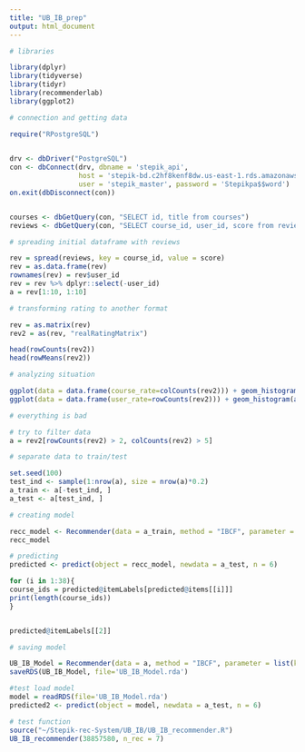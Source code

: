 ```yaml
---
title: "UB_IB_prep"
output: html_document
---
```


```r
# libraries

library(dplyr)
library(tidyverse)
library(tidyr)
library(recommenderlab)
library(ggplot2)
```

```r
# connection and getting data

require("RPostgreSQL")

 
drv <- dbDriver("PostgreSQL")
con <- dbConnect(drv, dbname = 'stepik_api',
                 host = 'stepik-bd.c2hf8kenf8dw.us-east-1.rds.amazonaws.com', port = 5432,
                 user = 'stepik_master', password = 'Stepikpa$$word')
on.exit(dbDisconnect(con))


courses <- dbGetQuery(con, "SELECT id, title from courses")
reviews <- dbGetQuery(con, "SELECT course_id, user_id, score from reviews") 
```

```r
# spreading initial dataframe with reviews

rev = spread(reviews, key = course_id, value = score)
rev = as.data.frame(rev)
rownames(rev) = rev$user_id
rev = rev %>% dplyr::select(-user_id)
a = rev[1:10, 1:10]
```


```r
# transforming rating to another format

rev = as.matrix(rev)
rev2 = as(rev, "realRatingMatrix")

head(rowCounts(rev2))
head(rowMeans(rev2))
```


```r
# analyzing situation

ggplot(data = data.frame(course_rate=colCounts(rev2))) + geom_histogram(aes(x=course_rate))
ggplot(data = data.frame(user_rate=rowCounts(rev2))) + geom_histogram(aes(x=user_rate))

# everything is bad
```

```r
# try to filter data
a = rev2[rowCounts(rev2) > 2, colCounts(rev2) > 5]
```

```r
# separate data to train/test

set.seed(100)
test_ind <- sample(1:nrow(a), size = nrow(a)*0.2)
a_train <- a[-test_ind, ]
a_test <- a[test_ind, ]
```



```r
# creating model

recc_model <- Recommender(data = a_train, method = "IBCF", parameter = list(k = 30))
recc_model
```

```r
# predicting 
predicted <- predict(object = recc_model, newdata = a_test, n = 6)

for (i in 1:38){
course_ids = predicted@itemLabels[predicted@items[[i]]]
print(length(course_ids))
}


predicted@itemLabels[[2]]
```

```r
# saving model

UB_IB_Model = Recommender(data = a, method = "IBCF", parameter = list(k = 30))
saveRDS(UB_IB_Model, file='UB_IB_Model.rda')
```


```r
#test load model
model = readRDS(file='UB_IB_Model.rda')
predicted2 <- predict(object = model, newdata = a_test, n = 6)
```

```r
# test function
source("~/Stepik-rec-System/UB_IB/UB_IB_recommender.R")
UB_IB_recommender(38857580, n_rec = 7)
```

